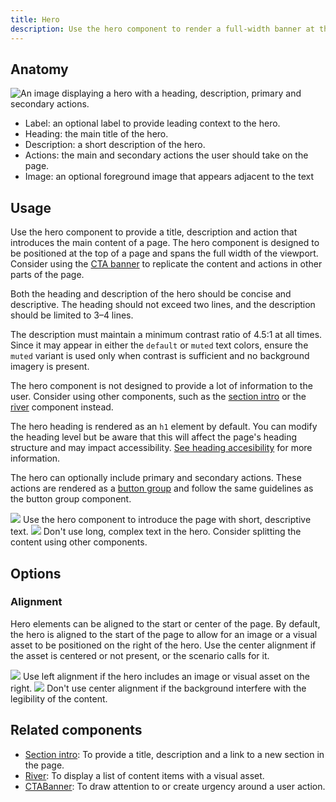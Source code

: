 ```yaml
---
title: Hero
description: Use the hero component to render a full-width banner at the top of a page.
---
```



## Anatomy

![An image displaying a hero with a heading, description, primary and secondary actions.](https://github.com/primer/brand/assets/6951037/14759331-3908-4eaf-9d67-db594b2407f0)

- Label: an optional label to provide leading context to the hero.
- Heading: the main title of the hero.
- Description: a short description of the hero.
- Actions: the main and secondary actions the user should take on the page.
- Image: an optional foreground image that appears adjacent to the text

## Usage

Use the hero component to provide a title, description and action that introduces the main content of a page. The hero component is designed to be positioned at the top of a page and spans the full width of the viewport. Consider using the [CTA banner](/components/CTABanner) to replicate the content and actions in other parts of the page.

Both the heading and description of the hero should be concise and descriptive. The heading should not exceed two lines, and the description should be limited to 3–4 lines.

The description must maintain a minimum contrast ratio of 4.5:1 at all times. Since it may appear in either the `default` or `muted` text colors, ensure the `muted` variant is used only when contrast is sufficient and no background imagery is present.

The hero component is not designed to provide a lot of information to the user. Consider using other components, such as the [section intro](/components/SectionIntro) or the [river](/components/River) component instead.

The hero heading is rendered as an `h1` element by default. You can modify the heading level but be aware that this will affect the page's heading structure and may impact accessibility. [See heading accesibility](/components/Heading#accessibility) for more information.

The hero can optionally include primary and secondary actions. These actions are rendered as a [button group](/components/ButtonGroup) and follow the same guidelines as the button group component.

<DoDontContainer>
  <Do>
    <img src="https://github.com/primer/brand/assets/6951037/7ea1041a-6b3e-4a7c-a7da-a889ee642023" />
    <Caption>
      Use the hero component to introduce the page with short, descriptive text.
    </Caption>
  </Do>
  <Dont>
    <img src="https://github.com/primer/brand/assets/6951037/ed440ce6-a708-4196-b40b-30a2b6f03c13" />
    <Caption>
      Don't use long, complex text in the hero. Consider splitting the content
      using other components.
    </Caption>
  </Dont>
</DoDontContainer>

## Options

### Alignment

Hero elements can be aligned to the start or center of the page. By default, the hero is aligned to the start of the page to allow for an image or a visual asset to be positioned on the right of the hero. Use the center alignment if the asset is centered or not present, or the scenario calls for it.

<DoDontContainer stacked>
  <Do>
    <img src="https://github.com/primer/brand/assets/6951037/d3ce9fb3-e455-4535-8613-72d52d8961dc" />
    <Caption>
      Use left alignment if the hero includes an image or visual asset on the
      right.
    </Caption>
  </Do>
  <Dont>
    <img src="https://github.com/primer/brand/assets/6951037/4e3db6e1-cdb8-4a1e-a81c-b22f431b0738" />
    <Caption>
      Don't use center alignment if the background interfere with the legibility
      of the content.
    </Caption>
  </Dont>
</DoDontContainer>

## Related components

- [Section intro](/components/SectionIntro): To provide a title, description and a link to a new section in the page.
- [River](/components/River): To display a list of content items with a visual asset.
- [CTABanner](/components/CTABanner): To draw attention to or create urgency around a user action.
